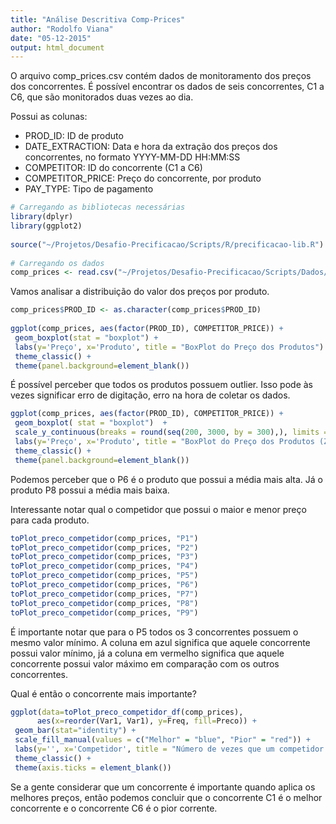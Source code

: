 ```yaml
---
title: "Análise Descritiva Comp-Prices"
author: "Rodolfo Viana"
date: "05-12-2015"
output: html_document
---
```

 
O arquivo comp_prices.csv contém dados de monitoramento dos preços dos concorrentes. É possível encontrar os dados de seis concorrentes, C1 a C6, que são monitorados duas vezes ao dia.
 
Possui as colunas:
 
* PROD_ID: ID de produto
* DATE_EXTRACTION: Data e hora da extração dos preços dos concorrentes, no formato YYYY-MM-DD HH:MM:SS
* COMPETITOR: ID do concorrente (C1 a C6)
* COMPETITOR_PRICE: Preço do concorrente, por produto
* PAY_TYPE: Tipo de pagamento
 
```r
# Carregando as bibliotecas necessárias
library(dplyr)
library(ggplot2)
 
source("~/Projetos/Desafio-Precificacao/Scripts/R/precificacao-lib.R")
 
# Carregando os dados
comp_prices <- read.csv("~/Projetos/Desafio-Precificacao/Scripts/Dados/comp_prices.csv")
```
 
Vamos analisar a distribuição do valor dos preços por produto.  
 
```r
comp_prices$PROD_ID <- as.character(comp_prices$PROD_ID)
 
ggplot(comp_prices, aes(factor(PROD_ID), COMPETITOR_PRICE)) +
 geom_boxplot(stat = "boxplot") +
 labs(y='Preço', x='Produto', title = "BoxPlot do Preço dos Produtos") +
 theme_classic() +
 theme(panel.background=element_blank())
```
 
É possível perceber que todos os produtos possuem outlier. Isso pode às vezes significar erro de digitação, erro na hora de coletar os dados.
 
```r
ggplot(comp_prices, aes(factor(PROD_ID), COMPETITOR_PRICE)) +
 geom_boxplot( stat = "boxplot")  +
 scale_y_continuous(breaks = round(seq(200, 3000, by = 300),), limits = c(0, 3000)) +
 labs(y='Preço', x='Produto', title = "BoxPlot do Preço dos Produtos (Zoom)") +
 theme_classic() +
 theme(panel.background=element_blank())
```
 
Podemos perceber que o P6 é o produto que possui a média mais alta. Já o produto P8 possui a média mais baixa.
 
Interessante notar qual o competidor que possui o maior e menor preço para cada produto.
 
```r
toPlot_preco_competidor(comp_prices, "P1")
toPlot_preco_competidor(comp_prices, "P2")
toPlot_preco_competidor(comp_prices, "P3")
toPlot_preco_competidor(comp_prices, "P4")
toPlot_preco_competidor(comp_prices, "P5")
toPlot_preco_competidor(comp_prices, "P6")
toPlot_preco_competidor(comp_prices, "P7")
toPlot_preco_competidor(comp_prices, "P8")
toPlot_preco_competidor(comp_prices, "P9")
```
 
É importante notar que para o P5 todos os 3 concorrentes possuem o mesmo valor mínimo. A coluna em azul significa que aquele concorrente possui valor mínimo, já a coluna em vermelho significa que aquele concorrente possui valor máximo em comparação com os outros concorrentes.
 
Qual é então o concorrente mais importante?
 
```r
ggplot(data=toPlot_preco_competidor_df(comp_prices),
      aes(x=reorder(Var1, Var1), y=Freq, fill=Preco)) +
 geom_bar(stat="identity") +
 scale_fill_manual(values = c("Melhor" = "blue", "Pior" = "red")) +
 labs(y='', x='Competidor', title = "Número de vezes que um competidor foi melhor/pior") +
 theme_classic() +
 theme(axis.ticks = element_blank())
```
 
Se a gente considerar que um concorrente é importante quando aplica os melhores preços, então podemos concluir que o concorrente C1 é o melhor concorrente e o concorrente C6 é o pior corrente.

